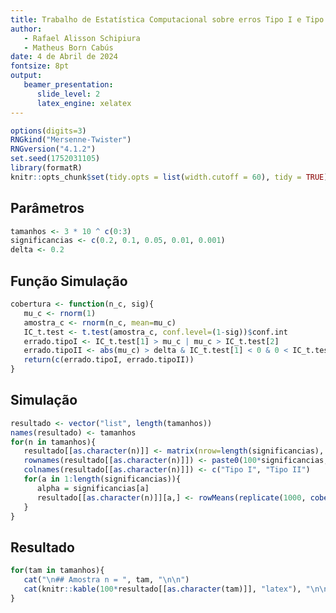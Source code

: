 ```yaml
---
title: Trabalho de Estatística Computacional sobre erros Tipo I e Tipo II    
author:    
   - Rafael Alisson Schipiura    
   - Matheus Born Cabús 
date: 4 de Abril de 2024    
fontsize: 8pt    
output:    
   beamer_presentation:    
      slide_level: 2    
      latex_engine: xelatex
---
```


```r
options(digits=3)
RNGkind("Mersenne-Twister")
RNGversion("4.1.2")
set.seed(1752031105)
library(formatR)
knitr::opts_chunk$set(tidy.opts = list(width.cutoff = 60), tidy = TRUE)
```

## Parâmetros 

```r
tamanhos <- 3 * 10 ^ c(0:3)
significancias <- c(0.2, 0.1, 0.05, 0.01, 0.001)
delta <- 0.2

```

## Função Simulação

```r
cobertura <- function(n_c, sig){
   mu_c <- rnorm(1) 
   amostra_c <- rnorm(n_c, mean=mu_c)
   IC_t.test <- t.test(amostra_c, conf.level=(1-sig))$conf.int
   errado.tipoI <- IC_t.test[1] > mu_c | mu_c > IC_t.test[2]
   errado.tipoII <- abs(mu_c) > delta & IC_t.test[1] < 0 & 0 < IC_t.test[2] 
   return(c(errado.tipoI, errado.tipoII))
}

```

## Simulação

```r
resultado <- vector("list", length(tamanhos)) 
names(resultado) <- tamanhos
for(n in tamanhos){
   resultado[[as.character(n)]] <- matrix(nrow=length(significancias), ncol=2) 
   rownames(resultado[[as.character(n)]]) <- paste0(100*significancias, "%")
   colnames(resultado[[as.character(n)]]) <- c("Tipo I", "Tipo II") 
   for(a in 1:length(significancias)){
      alpha = significancias[a]
      resultado[[as.character(n)]][a,] <- rowMeans(replicate(1000, cobertura(n, alpha)))
   }
}

```

## Resultado 

```r
for(tam in tamanhos){
   cat("\n## Amostra n = ", tam, "\n\n")
   cat(knitr::kable(100*resultado[[as.character(tam)]], "latex"), "\n\n")
}
```
